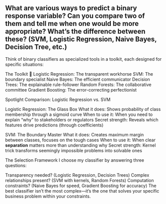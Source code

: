 ## What are various ways to predict a binary response variable? Can you compare two of them and tell me when one would be more appropriate? What’s the difference between these? (SVM, Logistic Regression, Naive Bayes, Decision Tree, etc.)

Think of binary classifiers as specialized tools in a toolkit, each designed for specific situations:

The Toolkit 🧰
Logistic Regression: The transparent workhorse
SVM: The boundary specialist
Naive Bayes: The efficient communicator
Decision Trees: The explainable rule-follower
Random Forests: The collaborative committee
Gradient Boosting: The error-correcting perfectionist


Spotlight Comparison: Logistic Regression vs. SVM

Logistic Regression: The Glass Box
What it does: Shows probability of class membership through a sigmoid curve
When to use it: When you need to explain "why" to stakeholders or regulators
Secret strength: Reveals which features drive predictions (through coefficients)


SVM: The Boundary Master
What it does: Creates maximum margin between classes, focuses on the tough cases
When to use it: When clear **separation** matters more than understanding why
Secret strength: Kernel trick transforms seemingly impossible problems into solvable ones

The Selection Framework
I choose my classifier by answering three questions:

Transparency needed? (Logistic Regression, Decision Trees)
Complex relationships present? (SVM with kernels, Random Forests)
Computation constraints? (Naive Bayes for speed, Gradient Boosting for accuracy)
The best classifier isn't the most complex—it's the one that solves your specific business problem within your constraints.